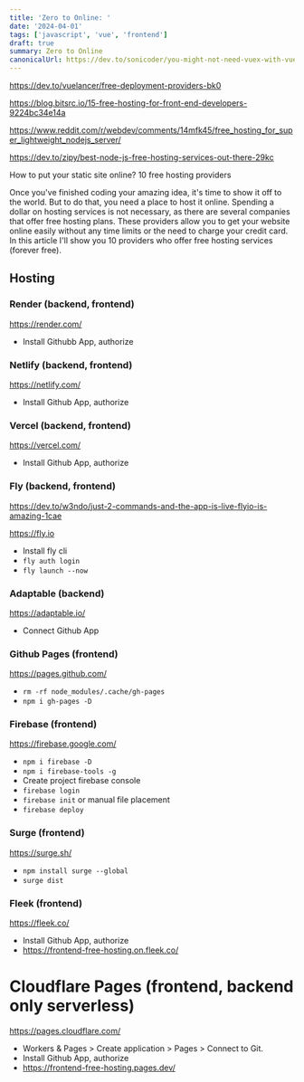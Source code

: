 ```yaml
---
title: 'Zero to Online: '
date: '2024-04-01'
tags: ['javascript', 'vue', 'frontend']
draft: true
summary: Zero to Online
canonicalUrl: https://dev.to/sonicoder/you-might-not-need-vuex-with-vue-3-52e4
---
```


https://dev.to/vuelancer/free-deployment-providers-bk0

https://blog.bitsrc.io/15-free-hosting-for-front-end-developers-9224bc34e14a

https://www.reddit.com/r/webdev/comments/14mfk45/free_hosting_for_super_lightweight_nodejs_server/

https://dev.to/zipy/best-node-js-free-hosting-services-out-there-29kc

How to put your static site online? 10 free hosting providers

Once you've finished coding your amazing idea, it's time to show it off to the world.
But to do that, you need a place to host it online.
Spending a dollar on hosting services is not necessary, as there are several companies that offer free hosting plans.
These providers allow you to get your website online easily without any time limits or the need to charge your credit card.
In this article I'll show you 10 providers who offer free hosting services (forever free).

## Hosting

### Render (backend, frontend)

https://render.com/

- Install Githubb App, authorize

### Netlify (backend, frontend)

https://netlify.com/

- Install Github App, authorize

### Vercel (backend, frontend)

https://vercel.com/

- Install Github App, authorize

### Fly (backend, frontend)

https://dev.to/w3ndo/just-2-commands-and-the-app-is-live-flyio-is-amazing-1cae

https://fly.io

- Install fly cli
- `fly auth login`
- `fly launch --now`

### Adaptable (backend)

https://adaptable.io/

- Connect Github App

### Github Pages (frontend)

https://pages.github.com/

- `rm -rf node_modules/.cache/gh-pages`
- `npm i gh-pages -D`

### Firebase (frontend)

https://firebase.google.com/

- `npm i firebase -D`
- `npm i firebase-tools -g`
- Create project firebase console
- `firebase login`
- `firebase init` or manual file placement
- `firebase deploy`

### Surge (frontend)

https://surge.sh/

- `npm install surge --global `
- `surge dist`

### Fleek (frontend)

https://fleek.co/

- Install Github App, authorize
- https://frontend-free-hosting.on.fleek.co/

# Cloudflare Pages (frontend, backend only serverless)

https://pages.cloudflare.com/

- Workers & Pages > Create application > Pages > Connect to Git.
- Install Github App, authorize
- https://frontend-free-hosting.pages.dev/
